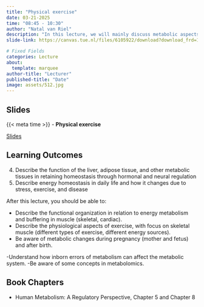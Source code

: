 ```yaml
---
title: "Physical exercise"
date: 03-21-2025
time: "08:45 - 10:30"
author: "Natal van Riel"
description: "In this lecture, we will mainly discuss metabolic aspects of skeletal muscle and exercise."
slide-link: https://canvas.tue.nl/files/6105922/download?download_frd=1

# Fixed Fields
categories: Lecture
about:
  template: marquee
author-title: "Lecturer"
published-title: "Date"
image: assets/512.jpg
---
```


## Slides
::: slide-deck
{{< meta time >}} - **Physical exercise**

::: slides
[Slides]({{< meta slide-link >}})
:::
:::

## Learning Outcomes

::: {.callout-important title="Principal Learning Outcomes:"}
4. Describe the function of the liver, adipose tissue, and other metabolic tissues in retaining homeostasis through hormonal and neural regulation
5. Describe energy homeostasis in daily life and how it changes due to stress, exercise, and disease

:::

After this lecture, you should be able to:

- Describe the functional organization in relation to energy metabolism and buffering in muscle (skeletal, cardiac). 
- Describe the physiological aspects of exercise, with focus on skeletal muscle (different types of exercise, different energy sources).
- Be aware of metabolic changes during pregnancy (mother and fetus) and after birth.

-Understand how inborn errors of metabolism can affect the metabolic system.
-Be aware of some concepts in metabolomics.

## Book Chapters

- Human Metabolism: A Regulatory Perspective, Chapter 5 and Chapter 8
